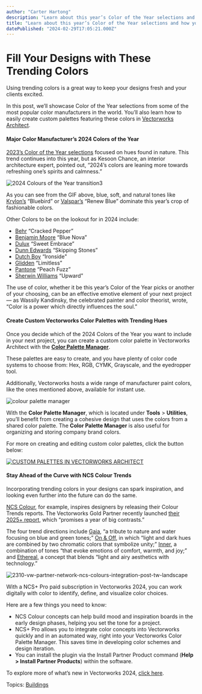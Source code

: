 ```yaml
---
author: "Carter Hartong"
description: "Learn about this year’s Color of the Year selections and how you can add them to your Vectorworks designs."
title: "Learn about this year’s Color of the Year selections and how you can add them to your Vectorworks designs." 
datePublished: "2024-02-29T17:05:21.000Z"
---
```

# Fill Your Designs with These Trending Colors

Using trending colors is a great way to keep your designs fresh and your clients excited.

In this post, we’ll showcase Color of the Year selections from some of the most popular color manufacturers in the world. You’ll also learn how to easily create custom palettes featuring these colors in [Vectorworks Architect](https://www.vectorworks.net/architect).

#### Major Color Manufacturer’s 2024 Colors of the Year 

[2023’s Color of the Year selections](../../../net/vectorworks/blog/2023-colors-of-the-year-vectorworks-palette.html) focused on hues found in nature. This trend continues into this year, but as Kesoon Chance, an interior architecture expert, pointed out, “2024’s colors are leaning more towards refreshing one’s spirits and calmness.”

![2024 Colours of the Year transition3](https://blog.vectorworks.net/hs-fs/hubfs/Blog%20Images/240227_INT%20Color%20of%20the%20Year%202024/2024%20Colours%20of%20the%20Year%20transition3.gif?width=1440&height=809&name=2024%20Colours%20of%20the%20Year%20transition3.gif)

As you can see from the GIF above, blue, soft, and natural tones like [Krylon’s](https://www.google.com/url?sa=t&rct=j&q=&esrc=s&source=web&cd=&cad=rja&uact=8&ved=2ahUKEwiOjcGLsaaEAxV3G9AFHeI2CYsQFnoECBYQAQ&url=https%3A%2F%2Fwww.krylon.com%2Fen%2Fcolors%2Fcolor-of-the-year%2F2024&usg=AOvVaw3HP34u3I2ur4a9gz9lw43s&opi=89978449) “Bluebird” or [Valspar’s](https://www.marthastewart.com/valspar-2024-color-of-the-year-renew-blue-7644613) “Renew Blue” dominate this year’s crop of fashionable colors.

Other Colors to be on the lookout for in 2024 include:

* [Behr](https://www.google.com/aclk?sa=l&ai=DChcSEwj%5FvKissKaEAxXxN9QBHXSkDu8YABADGgJvYQ&gclid=Cj0KCQiAoKeuBhCoARIsAB4WxtcfuGcgpy8p7ilWCZFTaenx0RHLhYiQbUF278wA7Xig39oLgZ7rPagaAtsPEALw%5FwcB&sig=AOD64%5F3T1x3ylyYy9tHEbhIf7c9jEyE4UA&q&adurl&ved=2ahUKEwj95KKssKaEAxWQ38kDHaXYBrEQ0Qx6BAgKEAE) “Cracked Pepper”
* [Benjamin Moore](https://www.benjaminmoore.com/en-us/paint-colors/color/825/blue-nova) “Blue Nova”
* [Dulux](https://www.google.com/url?sa=t&rct=j&q=&esrc=s&source=web&cd=&cad=rja&uact=8&ved=2ahUKEwiPuu2BsaaEAxVLGtAFHVFRDlcQFnoECB0QAQ&url=https%3A%2F%2Fwww.dulux.co.uk%2Fen%2Fdulux-colour-of-the-year-2024&usg=AOvVaw1q1lhgpE6LZLHaPJaHYR17&opi=89978449) “Sweet Embrace”
* [Dunn Edwards](https://www.dunnedwards.com/press-releases/dunn-edwards-announces-2024-color-of-the-year-skipping-stones/) “Skipping Stones”
* [Dutch Boy](https://www.dutchboy.com/en/colors/color-of-the-year) “Ironside"
* [Glidden](https://www.glidden.com/2024-color-trends) “Limitless”
* [Pantone](https://www.pantone.com/color-of-the-year/2024#:~:text=Discover%20why%20PANTONE%2013%2D1023,and%20multimedia%20design%2C%20and%20more.) “Peach Fuzz”
* [Sherwin Williams](https://www.sherwin-williams.com/en-us/color/color-of-the-year/2024) “Upward”

The use of color, whether it be this year’s Color of the Year picks or another of your choosing, can be an effective emotive element of your next project — as Wassily Kandinsky, the celebrated painter and color theorist, wrote, “Color is a power which directly influences the soul.”

#### Create Custom Vectorworks Color Palettes with Trending Hues

Once you decide which of the 2024 Colors of the Year you want to include in your next project, you can create a custom color palette in Vectorworks Architect with the [**Color Palette Manager**](https://app-help.vectorworks.net/2024/eng/VW2024%5FGuide/Attributes/Managing%5Fcolor%5Fpalettes.htm?rhsearch=color%20palette%20manager&rhhlterm=color%20colors%20palettes%20palette%20managing%20manager%20manage).

These palettes are easy to create, and you have plenty of color code systems to choose from: Hex, RGB, CYMK, Grayscale, and the eyedropper tool. 

Additionally, Vectorworks hosts a wide range of manufacturer paint colors, like the ones mentioned above, available for instant use. 

![colour palette manager](https://blog.vectorworks.net/hs-fs/hubfs/Blog%20Images/240227_INT%20Color%20of%20the%20Year%202024/colour%20palette%20manager.png?width=700&height=450&name=colour%20palette%20manager.png)

With the **Color Palette Manager**, which is located under **Tools** \> **Utilities**, you’ll benefit from creating a cohesive design that uses the colors from a shared color palette. The **Color Palette Manager** is also useful for organizing and storing company brand colors.

For more on creating and editing custom color palettes, click the button below:

[![CUSTOM PALETTES IN VECTORWORKS ARCHITECT](https://no-cache.hubspot.com/cta/default/3018241/4e2d3020-cd99-4317-a8ee-5dae4307f975.png)](https://cta-redirect.hubspot.com/cta/redirect/3018241/4e2d3020-cd99-4317-a8ee-5dae4307f975) 

#### Stay Ahead of the Curve with NCS Colour Trends

Incorporating trending colors in your designs can spark inspiration, and looking even further into the future can do the same.

[NCS Colour](https://www.vectorworks.net/community/partner-network/find-partner/ncscolour), for example, inspires designers by releasing their Colour Trends reports. The Vectorworks Gold Partner recently launched [their 2025+ report](https://ncscolour.com/en-int/pages/trend-2025), which “promises a year of big contrasts.”

The four trend directions include [Gaia](https://ncscolour.com/en-int/pages/gaia), “a tribute to nature and water focusing on blue and green tones;” [On & Off](https://ncscolour.com/en-int/pages/on-off), in which “light and dark hues are combined by two chromatic colors that symbolize unity;” [Inner](https://ncscolour.com/en-int/pages/inner), a combination of tones “that evoke emotions of comfort, warmth, and joy;” and [Ethereal](https://ncscolour.com/en-int/pages/ethereal), a concept that blends “light and airy aesthetics with technology.”

![2310-vw-partner-network-ncs-colours-integration-post-tw-landscape](https://blog.vectorworks.net/hs-fs/hubfs/Blog%20Images/240227_INT%20Color%20of%20the%20Year%202024/2310-vw-partner-network-ncs-colours-integration-post-tw-landscape.png?width=1440&height=720&name=2310-vw-partner-network-ncs-colours-integration-post-tw-landscape.png)

With a NCS+ Pro paid subscription in Vectorworks 2024, you can work digitally with color to identify, define, and visualize color choices.

Here are a few things you need to know:

* NCS Colour concepts can help build mood and inspiration boards in the early design phases, helping you set the tone for a project.
* NCS+ Pro allows you to integrate color concepts into Vectorworks quickly and in an automated way, right into your Vectorworks Color Palette Manager. This saves time in developing color schemes and design iteration.
* You can install the plugin via the Install Partner Product command (**Help > Install Partner Products**) within the software.

To explore more of what’s new in Vectorworks 2024, [click here](https://www.vectorworks.net/2024).

 Topics: [Buildings](https://blog.vectorworks.net/topic/buildings) 

 